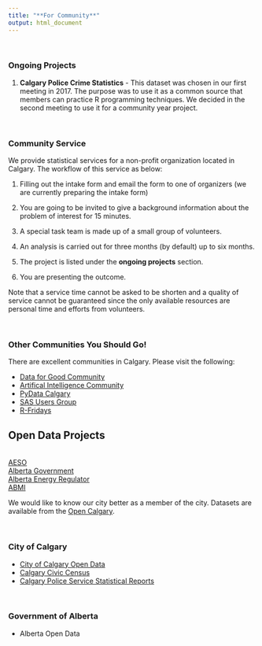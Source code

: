 ```yaml
---
title: "**For Community**"
output: html_document
---
```


<br>

### **Ongoing Projects**

1. **Calgary Police Crime Statistics** - This dataset was chosen in our first meeting in 2017.  The purpose was to use it as a common source that members can practice R programming techniques.  We decided in the second meeting to use it for a community year project.  


<br>


### **Community Service**

We provide statistical services for a non-profit organization located in Calgary.  The workflow of this service as below:

1. Filling out the intake form and email the form to one of organizers <!--[Alice Lam](https://www.linkedin.com/in/alice-lam-71796238/){target="_blank"} <<alicelam22@gmail.com>> --> (we are currently preparing the intake form)

2. You are going to be invited to give a background information about the problem of interest for 15 minutes. 

3. A special task team is made up of a small group of volunteers. 

4. An analysis is carried out for three months (by default) up to six months. 

5. The project is listed under the **ongoing projects** section.

6. You are presenting the outcome.  

Note that a service time cannot be asked to be shorten and a quality of service cannot be guaranteed since the only available resources are personal time and efforts from volunteers. 
    

<br>

### **Other Communities You Should Go!**   

There are excellent communities in Calgary.  Please visit the following: 

* [Data for Good Community](https://www.meetup.com/Data-for-Good-Calgary){target="_blank"}
* [Artifical Intelligence Community](https://www.meetup.com/meetup-group-wmHrkGoA){target="_blank"}
* [PyData Calgary](https://www.meetup.com/PyData-Calgary){target="_blank"}
* [SAS Users Group](https://www.sas.com/en_ca/user-groups/csug.html){target="_blank"}
* [R-Fridays](https://github.com/montoyah/R-Fridays){target="_blank"}





## Open Data Projects 

<br>
[AESO](ets.aeso.ca){target="_blank"}
<br>
[Alberta Government](https://economicdashboard.alberta.ca/OilPrice){target="_blank"}
<br>
[Alberta Energy Regulator](https://www.aer.ca/providing-information/data-and-reports/statistical-reports){target="_blank"}
<br>
[ABMI](http://www.abmi.ca/home/data-analytics/da-top/da-product-overview){target="_blank"}
<br>

We would like to know our city better as a member of the city.   Datasets are available from the [Open Calgary](https://data.calgary.ca/){target="_blank"}.  

<br>


### City of Calgary 

* [City of Calgary Open Data](https://data.calgary.ca/){target="_blank"}
* [Calgary Civic Census](http://www.calgary.ca/CA/city-clerks/Pages/Election-and-information-services/Civic-Census/CensusResults.aspx){target="_blank"}
* [Calgary Police Service Statistical Reports](http://www.calgary.ca/cps/Pages/Statistics/Calgary-Police-statistical-reports.aspx){target="_blank"}

<br>


### Government of Alberta 

* Alberta Open Data


